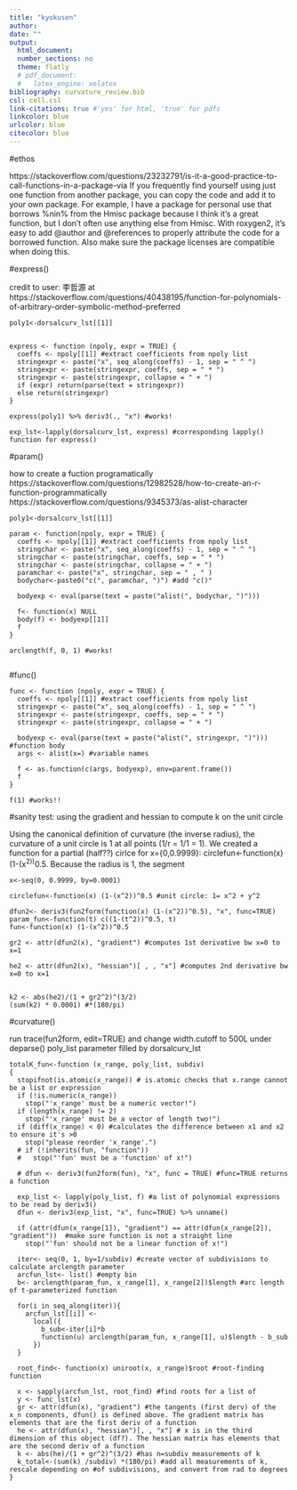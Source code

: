 ```yaml
---
title: "kyokusen"
author:
date: ""
output: 
  html_document:
  number_sections: no
  theme: flatly
  # pdf_document:
  #   latex_engine: xelatex
bibliography: curvature_review.bib
csl: cell.csl
link-citations: true #'yes' for html, 'true' for pdfs
linkcolor: blue
urlcolor: blue
citecolor: blue
---
```


#ethos

https://stackoverflow.com/questions/23232791/is-it-a-good-practice-to-call-functions-in-a-package-via 
If you frequently find yourself using just one function from another package, you can copy the code and add it to your own package. For example, I have a package for personal use that borrows %nin% from the Hmisc package because I think it's a great function, but I don't often use anything else from Hmisc. With roxygen2, it's easy to add @author and @references to properly attribute the code for a borrowed function. Also make sure the package licenses are compatible when doing this.

#express()

credit to user: 李哲源 at https://stackoverflow.com/questions/40438195/function-for-polynomials-of-arbitrary-order-symbolic-method-preferred 

```
poly1<-dorsalcurv_lst[[1]]


express <- function (npoly, expr = TRUE) {
  coeffs <- npoly[[1]] #extract coefficients from npoly list
  stringexpr <- paste("x", seq_along(coeffs) - 1, sep = " ^ ")
  stringexpr <- paste(stringexpr, coeffs, sep = " * ")
  stringexpr <- paste(stringexpr, collapse = " + ")
  if (expr) return(parse(text = stringexpr))
  else return(stringexpr)
}

express(poly1) %>% deriv3(., "x") #works!

exp_lst<-lapply(dorsalcurv_lst, express) #corresponding lapply() function for express()

```




#param()

how to create a fuction programatically
https://stackoverflow.com/questions/12982528/how-to-create-an-r-function-programmatically
https://stackoverflow.com/questions/9345373/as-alist-character

```
poly1<-dorsalcurv_lst[[1]]

param <- function(npoly, expr = TRUE) {
  coeffs <- npoly[[1]] #extract coefficients from npoly list
  stringchar <- paste("x", seq_along(coeffs) - 1, sep = " ^ ")
  stringchar <- paste(stringchar, coeffs, sep = " * ")
  stringchar <- paste(stringchar, collapse = " + ")
  paramchar <- paste("x", stringchar, sep = " , " )
  bodychar<-paste0("c(", paramchar, ")") #add "c()"
  
  bodyexp <- eval(parse(text = paste("alist(", bodychar, ")")))
  
  f<- function(x) NULL
  body(f) <- bodyexp[[1]]
  f
} 

arclength(f, 0, 1) #works!
  
```



#func()


```
func <- function (npoly, expr = TRUE) {
  coeffs <- npoly[[1]] #extract coefficients from npoly list
  stringexpr <- paste("x", seq_along(coeffs) - 1, sep = " ^ ")
  stringexpr <- paste(stringexpr, coeffs, sep = " * ")
  stringexpr <- paste(stringexpr, collapse = " + ")
  
  bodyexp <- eval(parse(text = paste("alist(", stringexpr, ")"))) #function body
  args <- alist(x=) #variable names
  
  f <- as.function(c(args, bodyexp), env=parent.frame())
  f
}

f(1) #works!!

```


#sanity test: using the gradient and hessian to compute k on the unit circle 

Using the canonical definition of curvature (the inverse radius), the curvature of a unit circle is 1 at all points (1/r = 1/1 = 1). We created a function for a partial (half??) cirlce for x={0,0.9999}: circlefun<-function(x) (1-(x^2))^0.5. Because the radius is 1, the segment 

```
x<-seq(0, 0.9999, by=0.0001) 

circlefun<-function(x) (1-(x^2))^0.5 #unit circle: 1= x^2 + y^2 

dfun2<- deriv3(fun2form(function(x) (1-(x^2))^0.5), "x", func=TRUE)
param_fun<-function(t) c((1-(t^2))^0.5, t)
fun<-function(x) (1-(x^2))^0.5

gr2 <- attr(dfun2(x), "gradient") #computes 1st derivative bw x=0 to x=1

he2 <- attr(dfun2(x), "hessian")[ , , "x"] #computes 2nd derivative bw x=0 to x=1


k2 <- abs(he2)/(1 + gr2^2)^(3/2)
(sum(k2) * 0.0001) #*(180/pi)
```
#curvature()

run trace(fun2form, edit=TRUE) and change width.cutoff to 500L under deparse()
poly_list parameter filled by dorsalcurv_lst

```
totalK_fun<-function (x_range, poly_list, subdiv) 
{
  stopifnot(is.atomic(x_range)) # is.atomic checks that x.range cannot be a list or expression
  if (!is.numeric(x_range)) 
    stop("'x_range' must be a numeric vector!")
  if (length(x_range) != 2) 
    stop("'x_range' must be a vector of length two!")
  if (diff(x_range) < 0) #calculates the difference between x1 and x2 to ensure it's >0
    stop("please reorder 'x_range'.")
  # if (!inherits(fun, "function")) 
  #   stop("'fun' must be a 'function' of x!")
  
  # dfun <- deriv3(fun2form(fun), "x", func = TRUE) #func=TRUE returns a function
  
  exp_list <- lapply(poly_list, f) #a list of polynomial expressions to be read by deriv3()
  dfun <- deriv3(exp_list, "x", func=TRUE) %>% unname()
  
  if (attr(dfun(x_range[1]), "gradient") == attr(dfun(x_range[2]), "gradient"))  #make sure function is not a straight line
    stop("'fun' should not be a linear function of x!") 
  
  iter<- seq(0, 1, by=1/subdiv) #create vector of subdivisions to calculate arclength parameter
  arcfun_lst<- list() #empty bin
  b<- arclength(param_fun, x_range[1], x_range[2])$length #arc length of t-parameterized function
  
  for(i in seq_along(iter)){ 
    arcfun_lst[[i]] <- 
      local({
        b_sub<-iter[i]*b
        function(u) arclength(param_fun, x_range[1], u)$length - b_sub
      }) 
  }
  
  root_find<- function(x) uniroot(x, x_range)$root #root-finding function
  
  x <- sapply(arcfun_lst, root_find) #find roots for a list of 
  y <- func_lst(x) 
  gr <- attr(dfun(x), "gradient") #the tangents (first derv) of the x_n components, dfun() is defined above. The gradient matrix has elements that are the first deriv of a function
  he <- attr(dfun(x), "hessian")[, , "x"] # x is in the third dimension of this object (df?). The hessian matrix has elements that are the second deriv of a function
  k <- abs(he)/(1 + gr^2)^(3/2) #has n=subdiv measurements of k
  k_total<-(sum(k) /subdiv) *(180/pi) #add all measurements of k, rescale depending on #of subdivisions, and convert from rad to degrees
}

```
